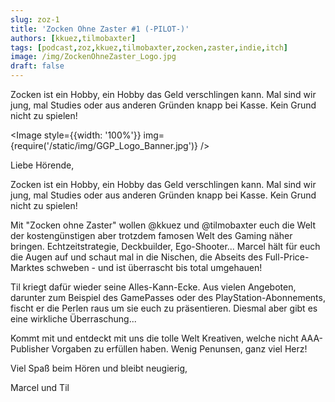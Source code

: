 ```yaml
---
slug: zoz-1
title: 'Zocken Ohne Zaster #1 (-PILOT-)'
authors: [kkuez,tilmobaxter]
tags: [podcast,zoz,kkuez,tilmobaxter,zocken,zaster,indie,itch]
image: /img/ZockenOhneZaster_Logo.jpg
draft: false
---
```



Zocken ist ein Hobby, ein Hobby das Geld verschlingen  kann. Mal sind wir jung, mal Studies oder aus anderen Gründen knapp bei Kasse. Kein Grund nicht zu spielen!

<Image style={{width: '100%'}} img={require('/static/img/GGP_Logo_Banner.jpg')} />

<!--truncate-->

Liebe Hörende,

Zocken ist ein Hobby, ein Hobby das Geld verschlingen  kann. Mal sind wir jung, mal Studies oder aus anderen Gründen knapp bei Kasse. Kein Grund nicht zu spielen!

Mit "Zocken ohne Zaster" wollen @kkuez und @tilmobaxter euch die Welt der kostengünstigen aber trotzdem famosen Welt des Gaming näher bringen. Echtzeitstrategie, Deckbuilder, Ego-Shooter... Marcel hält für euch die Augen auf und schaut mal in die Nischen, die Abseits des Full-Price-Marktes schweben - und ist überrascht bis total umgehauen!

Til kriegt dafür wieder seine Alles-Kann-Ecke. Aus vielen Angeboten, darunter zum Beispiel des GamePasses oder des PlayStation-Abonnements, fischt er die Perlen raus um sie euch zu präsentieren. Diesmal aber gibt es eine wirkliche Überraschung...

Kommt mit und entdeckt mit uns die tolle Welt Kreativen, welche nicht AAA-Publisher Vorgaben zu erfüllen haben. Wenig Penunsen, ganz viel Herz!

Viel Spaß beim Hören und bleibt neugierig,

Marcel und Til


<ReactPlayer
    width="100%"
    height="50px"
    controls
    url='https://m10z.picnotes.de/ZockenOhneZaster/ZockenOhneZaster_1.mp3 '
/>
